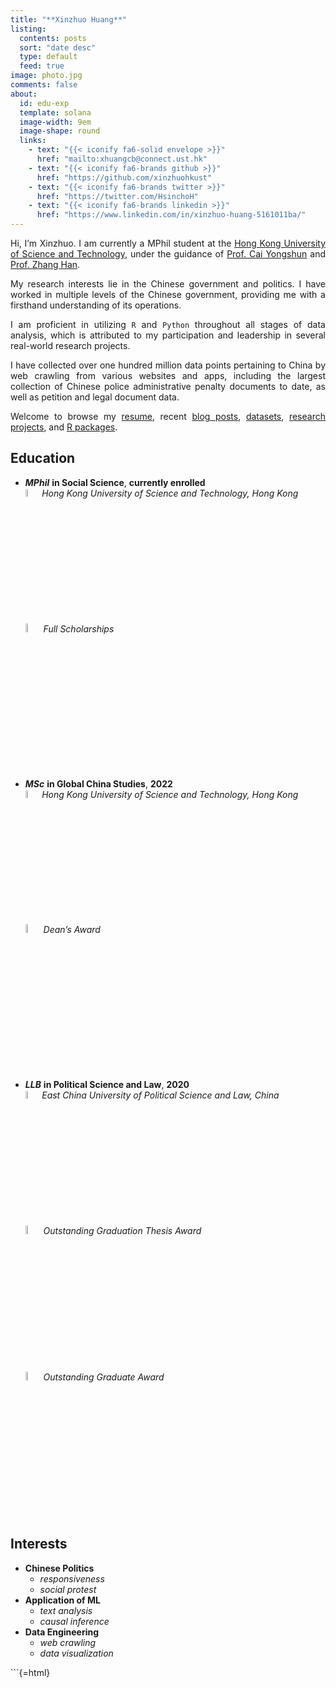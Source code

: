 ---
title: "**Xinzhuo Huang**"
listing: 
  contents: posts
  sort: "date desc"
  type: default
  feed: true
image: photo.jpg
comments: false
about:
  id: edu-exp
  template: solana
  image-width: 9em
  image-shape: round
  links:
    - text: "{{< iconify fa6-solid envelope >}}"
      href: "mailto:xhuangcb@connect.ust.hk"
    - text: "{{< iconify fa6-brands github >}}"
      href: "https://github.com/xinzhuohkust"
    - text: "{{< iconify fa6-brands twitter >}}"
      href: "https://twitter.com/HsinchoH"
    - text: "{{< iconify fa6-brands linkedin >}}"
      href: "https://www.linkedin.com/in/xinzhuo-huang-5161011ba/"
---

::: {#edu-exp}
:::


<!-- Google tag (gtag.js) -->

```{=html}
<script async src="https://www.googletagmanager.com/gtag/js?id=G-7HHBQV7LX3"></script>
```
```{=html}
<script>
  window.dataLayer = window.dataLayer || [];
  function gtag(){dataLayer.push(arguments);}
  gtag('js', new Date());

  gtag('config', 'G-7HHBQV7LX3');
</script>
```
::: {style="text-align: justify;"}
Hi, I'm Xinzhuo. I am currently a MPhil student at the [Hong Kong University of Science and Technology](https://sosc.hkust.edu.hk/node/613), under the guidance of [Prof. Cai Yongshun](https://sosc.hkust.edu.hk/people/yongshun-cai) and [Prof. Zhang Han](https://sosc.hkust.edu.hk/people/han-zhang).

My research interests lie in the Chinese government and politics. I have worked in multiple levels of the Chinese government, providing me with a firsthand understanding of its operations.

I am proficient in utilizing `R` and `Python` throughout all stages of data analysis, which is attributed to my participation and leadership in several real-world research projects. 

I have collected over one hundred million data points pertaining to China by web crawling from various websites and apps, including the largest collection of Chinese police administrative penalty documents to date, as well as petition and legal document data.

Welcome to browse my [resume](/cv/), recent [blog posts](/blog/), [datasets](/data/), [research projects](/project), and [R packages](/project).
:::

::: grid
::: {.g-col-12 .g-col-md-8 style="text-align: left;"}
## Education

-   ***MPhil*** **in Social Science**, **currently enrolled**\
    ![](university.png){width="5.5%"}*Hong Kong University of Science and Technology, Hong Kong*\
    ![](award.png){width="6%"}*Full Scholarships*

-   ***MSc*** **in Global China Studies**, **2022**\
    ![](university.png){width="5.5%"}*Hong Kong University of Science and Technology, Hong Kong*\
    ![](award.png){width="6%"}*Dean's Award*

-   ***LLB*** **in Political Science and Law**, **2020**\
    ![](university.png){width="5.5%"}*East China University of Political Science and Law, China*\
    ![](award.png){width="6%"}*Outstanding Graduation Thesis Award*\
    ![](award.png){width="6%"}*Outstanding Graduate Award*\
:::

::: {.g-col-12 .g-col-md-4 style="text-align: left;"}
## Interests

-   **Chinese Politics**
    -   *responsiveness*
    -   *social protest*
-   **Application of ML**
    -   *text analysis*
    -   *causal inference*
-   **Data Engineering**
    -   *web crawling*
    -   *data visualization*
:::
:::


```{=html}
<html lang="en">
<head>
    <meta charset="UTF-8">
    <meta name="viewport" content="width=device-width, initial-scale=1.0">
    <style>
        .hidden-non-clickable {
            position: absolute;
            width: 0;
            height: 0;
            overflow: hidden;
            pointer-events: none;
        }
    </style>
</head>
<body>
    <div class="hidden-non-clickable">
        <script type='text/javascript' id='clustrmaps' src='//cdn.clustrmaps.com/map_v2.js?cl=fdfdfd&w=70&t=n&d=xZ5N7O41jb8FCtvQIiC0y_H6QbZgte9z9WlfHIbXC9w&co=fdfdfd&ct=fdfdfd&cmo=fdfdfd&cmn=fdfdfd'></script>
    </div>
</body>
</html>


